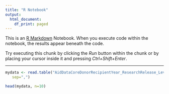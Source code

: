 ```yaml
---
title: "R Notebook"
output:
  html_document:
    df_print: paged
---
```


This is an [R Markdown](http://rmarkdown.rstudio.com) Notebook. When you execute code within the notebook, the results appear beneath the code. 

Try executing this chunk by clicking the *Run* button within the chunk or by placing your cursor inside it and pressing *Ctrl+Shift+Enter*. 

---


```r

mydata <- read.table("AidDataCoreDonorRecipientYear_ResearchRelease_Level1_v3.1.csv", header=TRUE,
   sep=",")

head(mydata, n=10)

```

